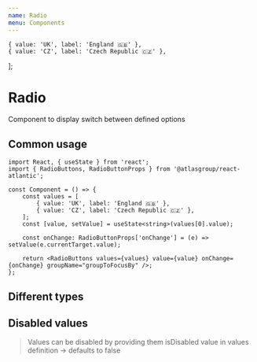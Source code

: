```yaml
---
name: Radio
menu: Components
---
```


    { value: 'UK', label: 'England 🇬🇧' },
    { value: 'CZ', label: 'Czech Republic 🇨🇿' },
];

# Radio

Component to display switch between defined options

## Common usage

```tsx
import React, { useState } from 'react';
import { RadioButtons, RadioButtonProps } from '@atlasgroup/react-atlantic';

const Component = () => {
    const values = [
        { value: 'UK', label: 'England 🇬🇧' },
        { value: 'CZ', label: 'Czech Republic 🇨🇿' },
    ];
    const [value, setValue] = useState<string>(values[0].value);

    const onChange: RadioButtonProps['onChange'] = (e) => setValue(e.currentTarget.value);

    return <RadioButtons values={values} value={value} onChange={onChange} groupName="groupToFocusBy" />;
};
```

## Different types

<Playground>
    <WrapperVertical>
        <RadioButtons values={values} value="UK" />
        <RadioCircular values={values} value="CZ" />
    </WrapperVertical>
</Playground>

## Disabled values

> Values can be disabled by providing them isDisabled value in values definition → defaults to false

<Playground>
    <RadioButtons
        values={[
            { value: 'UK', label: 'Anglie 🇬🇧', isDisabled: true },
            { value: 'CZ', label: 'Česko 🇨🇿' },
        ]}
        value="UK"
    />
</Playground>
